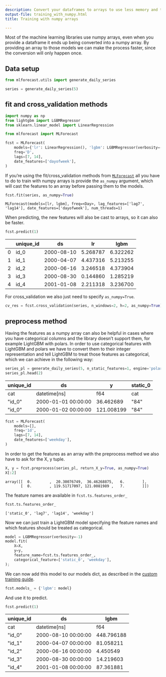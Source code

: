 ```yaml
---
description: Convert your dataframes to arrays to use less memory and train faster
output-file: training_with_numpy.html
title: Training with numpy arrays

---
```


Most of the machine learning libraries use numpy arrays, even when you
provide a dataframe it ends up being converted into a numpy array. By
providing an array to those models we can make the process faster, since
the conversion will only happen once.

## Data setup

```python
from mlforecast.utils import generate_daily_series
```


```python
series = generate_daily_series(5)
```

## fit and cross_validation methods

```python
import numpy as np
from lightgbm import LGBMRegressor
from sklearn.linear_model import LinearRegression

from mlforecast import MLForecast
```


```python
fcst = MLForecast(
    models={'lr': LinearRegression(), 'lgbm': LGBMRegressor(verbosity=-1)},
    freq='D',
    lags=[7, 14],
    date_features=['dayofweek'],
)
```

If you’re using the fit/cross_validation methods from
[`MLForecast`](https://Nixtla.github.io/mlforecast/forecast.html#mlforecast)
all you have to do to train with numpy arrays is provide the `as_numpy`
argument, which will cast the features to an array before passing them
to the models.

```python
fcst.fit(series, as_numpy=True)
```

``` text
MLForecast(models=[lr, lgbm], freq=<Day>, lag_features=['lag7', 'lag14'], date_features=['dayofweek'], num_threads=1)
```

When predicting, the new features will also be cast to arrays, so it can
also be faster.

```python
fcst.predict(1)
```

|     | unique_id | ds         | lr       | lgbm     |
|-----|-----------|------------|----------|----------|
| 0   | id_0      | 2000-08-10 | 5.268787 | 6.322262 |
| 1   | id_1      | 2000-04-07 | 4.437316 | 5.213255 |
| 2   | id_2      | 2000-06-16 | 3.246518 | 4.373904 |
| 3   | id_3      | 2000-08-30 | 0.144860 | 1.285219 |
| 4   | id_4      | 2001-01-08 | 2.211318 | 3.236700 |

For cross_validation we also just need to specify `as_numpy=True`.

```python
cv_res = fcst.cross_validation(series, n_windows=2, h=2, as_numpy=True)
```

## preprocess method

Having the features as a numpy array can also be helpful in cases where
you have categorical columns and the library doesn’t support them, for
example LightGBM with polars. In order to use categorical features with
LightGBM and polars we have to convert them to their integer
representation and tell LightGBM to treat those features as categorical,
which we can achieve in the following way:

```python
series_pl = generate_daily_series(5, n_static_features=1, engine='polars')
series_pl.head(2)
```

| unique_id | ds                  | y          | static_0 |
|-----------|---------------------|------------|----------|
| cat       | datetime\[ns\]      | f64        | cat      |
| "id_0"    | 2000-01-01 00:00:00 | 36.462689  | "84"     |
| "id_0"    | 2000-01-02 00:00:00 | 121.008199 | "84"     |

```python
fcst = MLForecast(
    models=[],
    freq='1d',
    lags=[7, 14],
    date_features=['weekday'],
)
```

In order to get the features as an array with the preprocess method we
also have to ask for the X, y tuple.

```python
X, y = fcst.preprocess(series_pl, return_X_y=True, as_numpy=True)
X[:2]
```

``` text
array([[  0.        ,  20.30076749,  36.46268875,   6.        ],
       [  0.        , 119.51717097, 121.0081989 ,   7.        ]])
```

The feature names are available in `fcst.ts.features_order_`

```python
fcst.ts.features_order_
```

``` text
['static_0', 'lag7', 'lag14', 'weekday']
```

Now we can just train a LightGBM model specifying the feature names and
which features should be treated as categorical.

```python
model = LGBMRegressor(verbosity=-1)
model.fit(
    X=X,
    y=y,
    feature_name=fcst.ts.features_order_,
    categorical_feature=['static_0', 'weekday'],
);
```

We can now add this model to our models dict, as described in the
[custom training guide](./custom_training.html).

```python
fcst.models_ = {'lgbm': model}
```

And use it to predict.

```python
fcst.predict(1)
```

| unique_id | ds                  | lgbm       |
|-----------|---------------------|------------|
| cat       | datetime\[ns\]      | f64        |
| "id_0"    | 2000-08-10 00:00:00 | 448.796188 |
| "id_1"    | 2000-04-07 00:00:00 | 81.058211  |
| "id_2"    | 2000-06-16 00:00:00 | 4.450549   |
| "id_3"    | 2000-08-30 00:00:00 | 14.219603  |
| "id_4"    | 2001-01-08 00:00:00 | 87.361881  |

